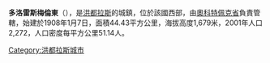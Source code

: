 '''多洛雷斯梅倫東'''（{{lang-es|Dolores Merendón}}），是[[洪都拉斯|洪都拉斯]]的城鎮，位於該國西部，由[[奧科特佩克省|奧科特佩克省]]負責管轄，始建於1908年1月7日，面積44.43平方公里，海拔高度1,679米，2001年人口2,272，人口密度每平方公里51.14人。

{{coord|14|32|N|89|07|W|display=title|region:HN_type:city_source:GNS-enwiki}}

{{Honduras-geo-stub}}
[[Category:洪都拉斯城市|Category:洪都拉斯城市]]